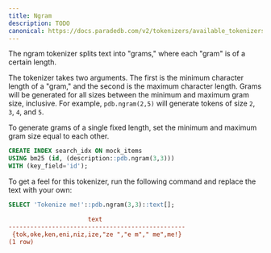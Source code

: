 ```yaml
---
title: Ngram
description: TODO
canonical: https://docs.paradedb.com/v2/tokenizers/available_tokenizers/ngrams
---
```


The ngram tokenizer splits text into "grams," where each "gram" is of a certain length.

The tokenizer takes two arguments. The first is the minimum character length of a "gram," and the second is the maximum character length. Grams will be generated for all sizes between
the minimum and maximum gram size, inclusive. For example, `pdb.ngram(2,5)` will generate tokens of size `2`, `3`, `4`, and `5`.

To generate grams of a single fixed length, set the minimum and maximum gram size equal to each other.

```sql
CREATE INDEX search_idx ON mock_items
USING bm25 (id, (description::pdb.ngram(3,3)))
WITH (key_field='id');
```

To get a feel for this tokenizer, run the following command and replace the text with your own:

```sql
SELECT 'Tokenize me!'::pdb.ngram(3,3)::text[];
```

```ini Expected Response
                      text
-------------------------------------------------
 {tok,oke,ken,eni,niz,ize,"ze ","e m"," me",me!}
(1 row)
```
